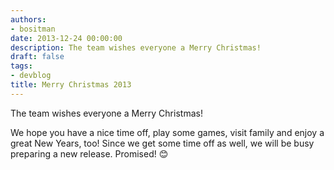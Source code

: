```yaml
---
authors:
- bositman
date: 2013-12-24 00:00:00
description: The team wishes everyone a Merry Christmas!
draft: false
tags:
- devblog
title: Merry Christmas 2013
---
```


The team wishes everyone a Merry Christmas!

<!-- truncate -->

We hope you have a nice time off, play some games, visit family and
enjoy a great New Years, too!
Since we get some time off as well, we will be busy preparing a new
release. Promised!
😊
